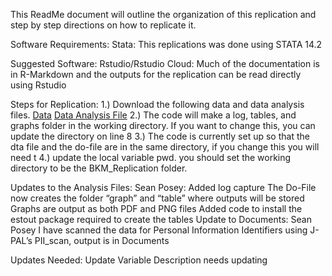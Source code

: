 This ReadMe document will outline the organization of this replication and step by step directions on how to replicate it.

Software Requirements:
Stata: This replications was done using STATA 14.2

Suggested Software:
Rstudio/Rstudio Cloud: 
	Much of the documentation is in R-Markdown and the outputs for the replication can be read directly
	using Rstudio

Steps for Replication:
1.) Download the following data and data analysis files. [Data](/Original_Data/Recruitment_ReplicationData) [Data Analysis File](/Command_Filesbkm_malawi_jole_replication)
2.) The code will make a log, tables, and graphs folder in the working directory. If you want to change this, you can update the directory on line 8
3.) The code is currently set up so that the dta file and the do-file are in the same directory, if you change this you will need t
4.) update the local variable pwd. you should set the working directory to be the BKM_Replication folder.

Updates to the Analysis Files:
Sean Posey: 
	Added log capture
	The Do-File now creates the folder "graph" and "table" where outputs will be stored
	Graphs are output as both PDF and PNG files
	Added code to install the estout package required to create the tables
Update to Documents:
Sean Posey
	I have scanned the data for Personal Information Identifiers using J-PAL's PII_scan, output is in Documents

Updates Needed:
	Update Variable Description needs updating
	

